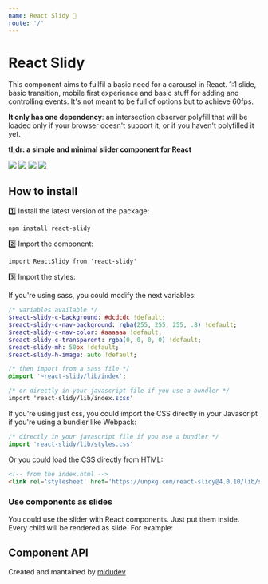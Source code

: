 ```yaml
---
name: React Slidy 🍃
route: '/'
---
```


# React Slidy

This component aims to fullfil a basic need for a carousel in React. 1:1 slide, basic transition, mobile first experience and basic stuff for adding and controlling events. It's not meant to be full of options but to achieve 60fps.

**It only has one dependency**: an intersection observer polyfill that will be loaded only if your browser doesn't support it, or if you haven't polyfilled it yet.

**tl;dr: a simple and minimal slider component for React**


<Playground>
  <ReactSlidy>
    <img src="/public/1.jpg" />
    <img src="/public/2.jpg" />
    <img src="/public/3.jpg" />
    <img src="/public/4.jpg" />
  </ReactSlidy>
</Playground>

## How to install

1️⃣ Install the latest version of the package:
```
npm install react-slidy
```

2️⃣ Import the component:
```
import ReactSlidy from 'react-slidy'
```

3️⃣ Import the styles:

If you're using sass, you could modify the next variables:

```sass
/* variables available */
$react-slidy-c-background: #dcdcdc !default;
$react-slidy-c-nav-background: rgba(255, 255, 255, .8) !default;
$react-slidy-c-nav-color: #aaaaaa !default;
$react-slidy-c-transparent: rgba(0, 0, 0, 0) !default;
$react-slidy-mh: 50px !default;
$react-slidy-h-image: auto !default;

/* then import from a sass file */
@import '~react-slidy/lib/index';

/* or directly in your javascript file if you use a bundler */
import 'react-slidy/lib/index.scss'
```

If you're using just css, you could import the CSS directly in your Javascript if you're using a bundler like Webpack:
```js
/* directly in your javascript file if you use a bundler */
import 'react-slidy/lib/styles.css'
```

Or you could load the CSS directly from HTML:
```html
<!-- from the index.html -->
<link rel='stylesheet' href='https://unpkg.com/react-slidy@4.0.10/lib/styles.css'>
```

### Use components as slides

You could use the slider with React components. Just put them inside. Every child will be rendered as slide. For example:

<Playground>
  <ReactSlidy>
    <Number num={1} />
    <Number num={2} />
    <Number num={3} />
    <Number num={4} />
  </ReactSlidy>
</Playground>

## Component API

<Props of={ReactSlidy} />

Created and mantained by [midudev](https://midu.dev)
